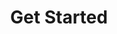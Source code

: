 ---
title: "Get Started"
sidebarTitle: "Connect a ticket form"
description: "Just start with the Chatbot"
---